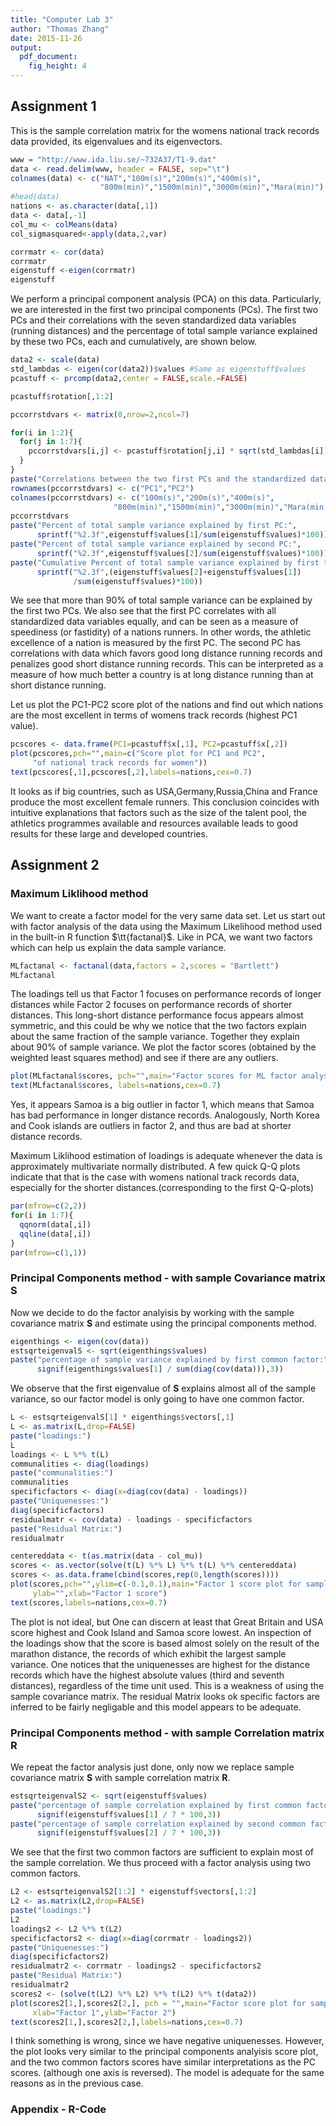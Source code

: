 ```yaml
---
title: "Computer Lab 3"
author: "Thomas Zhang"
date: 2015-11-26
output: 
  pdf_document: 
    fig_height: 4
---
```


## Assignment 1

This is the sample correlation matrix for the womens national track records data provided, its eigenvalues and its eigenvectors.

```r
www = "http://www.ida.liu.se/~732A37/T1-9.dat"
data <- read.delim(www, header = FALSE, sep="\t")
colnames(data) <- c("NAT","100m(s)","200m(s)","400m(s)",
                    "800m(min)","1500m(min)","3000m(min)","Mara(min)")
#head(data)
nations <- as.character(data[,1])
data <- data[,-1]
col_mu <- colMeans(data)
col_sigmasquared<-apply(data,2,var)

corrmatr <- cor(data)
corrmatr
eigenstuff <-eigen(corrmatr)
eigenstuff
```

We perform a principal component analysis (PCA) on this data. Particularly, we are interested in the first two principal components (PCs). The first two PCs and their correlations with the seven  standardized data variables (running distances) and the percentage of total sample variance explained by these two PCs, each and cumulatively, are shown below.

```r
data2 <- scale(data)
std_lambdas <- eigen(cor(data2))$values #Same as eigenstuff$values
pcastuff <- prcomp(data2,center = FALSE,scale.=FALSE)

pcastuff$rotation[,1:2]

pccorrstdvars <- matrix(0,nrow=2,ncol=7)

for(i in 1:2){
  for(j in 1:7){
    pccorrstdvars[i,j] <- pcastuff$rotation[j,i] * sqrt(std_lambdas[i]) 
  }
}
paste("Correlations between the two first PCs and the standardized data variables:")
rownames(pccorrstdvars) <- c("PC1","PC2")
colnames(pccorrstdvars) <- c("100m(s)","200m(s)","400m(s)",
                       "800m(min)","1500m(min)","3000m(min)","Mara(min)")
pccorrstdvars
paste("Percent of total sample variance explained by first PC:",
      sprintf("%2.3f",eigenstuff$values[1]/sum(eigenstuff$values)*100))
paste("Percent of total sample variance explained by second PC:",
      sprintf("%2.3f",eigenstuff$values[2]/sum(eigenstuff$values)*100))
paste("Cumulative Percent of total sample variance explained by first two PCs:",
      sprintf("%2.3f",(eigenstuff$values[2]+eigenstuff$values[1])
              /sum(eigenstuff$values)*100))
```

We see that more than 90% of total sample variance can be explained by the first two PCs. We also see that the first PC correlates with all standardized data variables equally, and can be seen as a measure of speediness (or fastidity) of a nations runners. In other words, the athletic excellence of a nation is measured by the first PC. The second PC has correlations with data which favors good long distance running records and penalizes good short distance running records. This can be interpreted as a measure of how much better a country is at long distance running than at short distance running.

Let us plot the PC1-PC2 score plot of the nations and find out which nations are the most excellent in terms of womens track records (highest PC1 value).

```r
pcscores <- data.frame(PC1=pcastuff$x[,1], PC2=pcastuff$x[,2])
plot(pcscores,pch="",main=c("Score plot for PC1 and PC2",
     "of national track records for women"))
text(pcscores[,1],pcscores[,2],labels=nations,cex=0.7)
```

It looks as if big countries, such as USA,Germany,Russia,China and France produce the most excellent female runners. This conclusion coincides with intuitive explanations that factors such as the size of the talent pool, the athletics programmes available and resources available leads to good results for these large and developed countries.

## Assignment 2

### Maximum Liklihood method

We want to create a factor model for the very same data set. Let us start out with factor analysis of the data using the Maximum Likelihood method used in the built-in R function $\tt{factanal}$. Like in PCA, we want two factors which can help us explain the data sample variance.

```r
MLfactanal <- factanal(data,factors = 2,scores = "Bartlett")
MLfactanal
```

The loadings tell us that Factor 1 focuses on performance records of longer distances while Factor 2 focuses on performance records of shorter distances. This long-short distance performance focus appears almost symmetric, and this could be why we notice that the two factors explain about the same fraction of the sample variance. Together they explain about 90% of sample variance. We plot the factor scores (obtained by the weighted least squares method) and see if there are any outliers.

```r
plot(MLfactanal$scores, pch="",main="Factor scores for ML factor analysis")
text(MLfactanal$scores, labels=nations,cex=0.7)
```

Yes, it appears Samoa is a big outlier in factor 1, which means that Samoa has bad performance in longer distance records. Analogously, North Korea and Cook islands are outliers in factor 2, and thus are bad at shorter distance records.

Maximum Liklihood estimation of loadings is adequate whenever the data is approximately multivariate normally distributed. A few quick Q-Q plots indicate that that is the case with womens national track records data, especially for the shorter distances.(corresponding to the first Q-Q-plots)

```r
par(mfrow=c(2,2))
for(i in 1:7){
  qqnorm(data[,i])
  qqline(data[,i])
}
par(mfrow=c(1,1))
```


### Principal Components method - with sample Covariance matrix $\mathbf{S}$
Now we decide to do the factor analyisis by working with the sample covariance matrix $\mathbf{S}$ and estimate using the principal components method.

```r
eigenthings <- eigen(cov(data))
estsqrteigenvalS <- sqrt(eigenthings$values)
paste("percentage of sample variance explained by first common factor:",
      signif(eigenthings$values[1] / sum(diag(cov(data))),3))
```

We observe that the first eigenvalue of $\mathbf{S}$ explains almost all of the sample variance, so our factor model is only going to have one common factor.

```r
L <- estsqrteigenvalS[1] * eigenthings$vectors[,1]
L <- as.matrix(L,drop=FALSE)
paste("loadings:")
L
loadings <- L %*% t(L)
communalities <- diag(loadings)
paste("communalities:")
communalities
specificfactors <- diag(x=diag(cov(data) - loadings))
paste("Uniquenesses:")
diag(specificfactors)
residualmatr <- cov(data) - loadings - specificfactors
paste("Residual Matrix:")
residualmatr

centereddata <- t(as.matrix(data - col_mu))
scores <- as.vector(solve(t(L) %*% L) %*% t(L) %*% centereddata)
scores <- as.data.frame(cbind(scores,rep(0,length(scores))))
plot(scores,pch="",ylim=c(-0.1,0.1),main="Factor 1 score plot for sample covariance matrix S",
     ylab="",xlab="Factor 1 score")
text(scores,labels=nations,cex=0.7)
```

The plot is not ideal, but One can discern at least that Great Britain and USA score highest and Cook Island and Samoa score lowest. An inspection of the loadings show that the score is based almost solely on the result of the marathon distance, the records of which exhibit the largest sample variance. One notices that the uniquenesses are highest for the distance records which have the highest absolute values (third and seventh distances), regardless of the time unit used. This is a weakness of using the sample covariance matrix. The residual Matrix looks ok specific factors are inferred to be fairly negligable and this model appears to be adequate. 

### Principal Components method - with sample Correlation matrix $\mathbf{R}$

We repeat the factor analysis just done, only now we replace sample covariance matrix $\mathbf{S}$ with sample correlation matrix $\mathbf{R}$.

```r
estsqrteigenvalS2 <- sqrt(eigenstuff$values)
paste("percentage of sample correlation explained by first common factor:",
      signif(eigenstuff$values[1] / 7 * 100,3))
paste("percentage of sample correlation explained by second common factor:",
      signif(eigenstuff$values[2] / 7 * 100,3))
```

We see that the first two common factors are sufficient to explain most of the sample correlation. We thus proceed with a factor analysis using two common factors.

```r
L2 <- estsqrteigenvalS2[1:2] * eigenstuff$vectors[,1:2]
L2 <- as.matrix(L2,drop=FALSE)
paste("loadings:")
L2
loadings2 <- L2 %*% t(L2)
specificfactors2 <- diag(x=diag(corrmatr - loadings2))
paste("Uniquenesses:")
diag(specificfactors2)
residualmatr2 <- corrmatr - loadings2 - specificfactors2
paste("Residual Matrix:")
residualmatr2
scores2 <- (solve(t(L2) %*% L2) %*% t(L2) %*% t(data2))
plot(scores2[1,],scores2[2,], pch = "",main="Factor score plot for sample correlation matrix R",
     xlab="Factor 1",ylab="Factor 2")
text(scores2[1,],scores2[2,],labels=nations,cex=0.7)
```

I think something is wrong, since we have negative uniquenesses. However, the plot looks very similar to the principal components analyisis score plot, and the two common factors scores have similar interpretations as the PC scores. (although one axis is reversed). The model is adequate for the same reasons as in the previous case.

### Appendix - R-Code
```r
```
